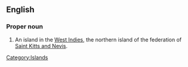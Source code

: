 ==English==
{{wikipedia}}
===Proper noun===
{{en-proper noun|sg=[[Saint]] [[Kitts]]}}

# An island in the [[West Indies]], the northern island of the federation of [[ Saint Kitts and Nevis]].

[[Category:Islands]]